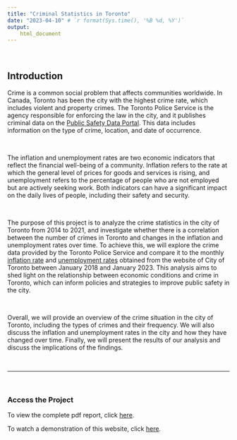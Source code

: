 ```yaml
---
title: "Criminal Statistics in Toronto"
date: "2023-04-10" # `r format(Sys.time(), '%B %d, %Y')`
output: 
    html_document
---
```



<br>

## Introduction

Crime is a common social problem that affects communities worldwide. In Canada, Toronto has been the city with the highest crime rate, which includes violent and property crimes. The Toronto Police Service is the agency responsible for enforcing the law in the city, and it publishes criminal data on the [Public Safety Data Portal](https://data.torontopolice.on.ca/). This data includes information on the type of crime, location, and date of occurrence.

<br>

The inflation and unemployment rates are two economic indicators that reflect the financial well-being of a community. Inflation refers to the rate at which the general level of prices for goods and services is rising, and unemployment refers to the percentage of people who are not employed but are actively seeking work. Both indicators can have a significant impact on the daily lives of people, including their safety and security.

<br>

The purpose of this project is to analyze the crime statistics in the city of Toronto from 2014 to 2021, and investigate whether there is a correlation between the number of crimes in Toronto and changes in the inflation and unemployment rates over time. To achieve this, we will explore the crime data provided by the Toronto Police Service and compare it to the monthly [inflation rate](https://www.toronto.ca/city-government/data-research-maps/toronto-economy-labour-force-demographics/toronto-economic-dashboard/#detail/1.22) and [unemployment rates](https://www.toronto.ca/city-government/data-research-maps/toronto-economy-labour-force-demographics/toronto-economic-dashboard/#detail/1.02) obtained from the website of City of Toronto between January 2018 and January 2023. This analysis aims to shed light on the relationship between economic conditions and crime in Toronto, which can inform policies and strategies to improve public safety in the city.

<br>

Overall, we will provide an overview of the crime situation in the city of Toronto, including the types of crimes and their frequency. We will also discuss the inflation and unemployment rates in the city and how they have changed over time. Finally, we will present the results of our analysis and discuss the implications of the findings.

<br><hr><br>

### Access the Project

To view the complete pdf report, click [here](https://github.com/Chan-Y/JSC370_Final_Project/blob/main/docs/resources/files/FinalReport.pdf).

To watch a demonstration of this website, click [here](https://play.library.utoronto.ca/watch/7cbb48835688213f364d2ccdc415959f).

<br>
<br>
<br>

